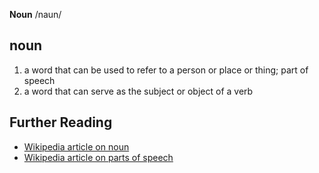 '''Noun''' /naun/

==noun==
# a word that can be used to refer to a person or place or thing; part of speech 
# a word that can serve as the subject or object of a verb

== Further Reading ==
* [[w:noun|Wikipedia article on noun]]
* [[w:Part of speech|Wikipedia article on parts of speech]]